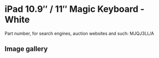 
# iPad 10.9″ / 11″ Magic Keyboard - White

Part number, for search engines, auction websites and such: MJQJ3LL/A

## Image gallery

<div style={{ width: '100%', maxWidth: '768px' }}>
<GalleryComponent
    images={[
      {
        original: "/everysource/MJQJ3.webp",
        thumbnail: "/everypreview/MJQJ3.webp",
      },
      {
        original: "/everysource/MJQJ3_AV1.webp",
        thumbnail: "/everypreview/MJQJ3_AV1.webp",
      },
      {
        original: "/everysource/MJQJ3_AV2.webp",
        thumbnail: "/everypreview/MJQJ3_AV2.webp",
      },
      {
        original: "/everysource/MJQJ3_AV3.webp",
        thumbnail: "/everypreview/MJQJ3_AV3.webp",
      },
      {
        original: "/everysource/MJQJ3_AV4.webp",
        thumbnail: "/everypreview/MJQJ3_AV4.webp",
      }
    ]}
  />
</div>